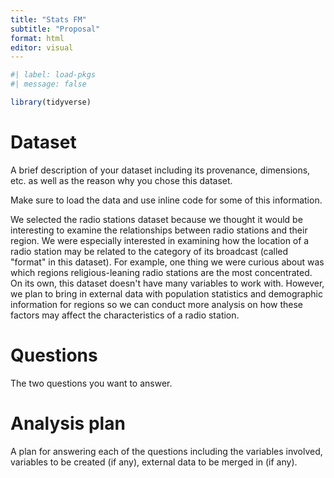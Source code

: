 ```yaml
---
title: "Stats FM"
subtitle: "Proposal"
format: html
editor: visual
---
```


```r
#| label: load-pkgs
#| message: false

library(tidyverse)
```

# Dataset

A brief description of your dataset including its provenance, dimensions, etc. as well as the reason why you chose this dataset.

Make sure to load the data and use inline code for some of this information.

We selected the radio stations dataset because we thought it would be interesting to examine the relationships between radio stations and their region. We were especially interested in examining how the location of a radio station may be related to the category of its broadcast (called \"format\" in this dataset). For example, one thing we were curious about was which regions religious-leaning radio stations are the most concentrated. On its own, this dataset doesn\'t have many variables to work with. However, we plan to bring in external data with population statistics and demographic information for regions so we can conduct more analysis on how these factors may affect the characteristics of a radio station. 

# Questions

The two questions you want to answer.

# Analysis plan

A plan for answering each of the questions including the variables involved, variables to be created (if any), external data to be merged in (if any).
